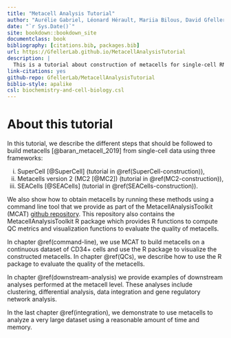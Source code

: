 ```yaml
--- 
title: "Metacell Analysis Tutorial"
author: "Aurélie Gabriel, Léonard Hérault, Mariia Bilous, David Gfeller"
date: "`r Sys.Date()`"
site: bookdown::bookdown_site
documentclass: book
bibliography: [citations.bib, packages.bib]
url: https://GfellerLab.github.io/MetacellAnalysisTutorial
description: |
  This is a tutorial about construction of metacells for single-cell RNA-seq data and analysis of metacells.
link-citations: yes
github-repo: GfellerLab/MetacellAnalysisTutorial
biblio-style: apalike
csl: biochemistry-and-cell-biology.csl
---
```


# About this tutorial{.unnumbered}

In this tutorial, we describe the different steps that should be followed to build metacells [@baran_metacell_2019] from single-cell data using three frameworks:

i. SuperCell [@SuperCell] (tutorial in \@ref(SuperCell-construction)), 
ii. Metacells version 2 (MC2 [@MC2]) (tutorial in \@ref(MC2-construction)),
iii. SEACells [@SEACells] (tutorial in \@ref(SEACells-construction)).

We also show how to obtain metacells by running these methods using a command line tool that we provide as part of the MetacellAnalysisToolkit (MCAT) [github repository](https://github.com/GfellerLab/MetacellAnalysisToolkit).
This repository also contains the MetacellAnalysisToolkit R package which provides R functions to compute QC
metrics and visualization functions to evaluate the quality of metacells.

In chapter \@ref(command-line), we use MCAT to build metacells on a continuous dataset of CD34+ cells and use the R package to visualize the constructed metacells.
In chapter \@ref(QCs), we describe how to use the R package to evaluate the quality of the metacells.

In chapter \@ref(downstream-analysis) we provide examples of downstream analyses performed at the metacell level. These analyses include clustering, differential analysis, data integration and gene regulatory network analysis.

In the last chapter \@ref(integration), we demonstrate to use metacells to analyze a very large dataset using a reasonable amount of time and memory.





